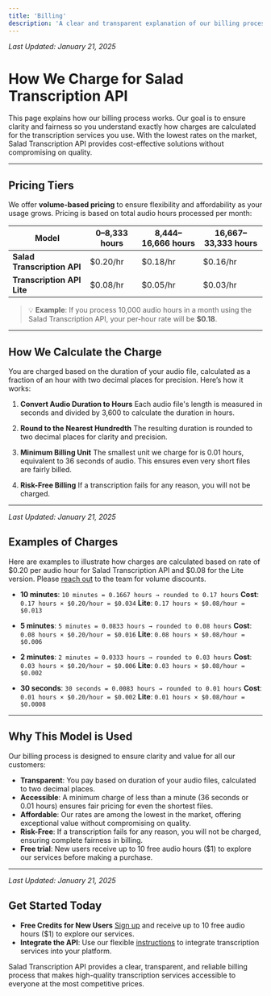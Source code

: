 ```yaml
---
title: 'Billing'
description: 'A clear and transparent explanation of our billing process for transcription services.'
---
```


_Last Updated: January 21, 2025_

# How We Charge for Salad Transcription API

This page explains how our billing process works. Our goal is to ensure clarity and fairness so you understand exactly
how charges are calculated for the transcription services you use. With the lowest rates on the market, Salad
Transcription API provides cost-effective solutions without compromising on quality.

---

## Pricing Tiers

We offer **volume-based pricing** to ensure flexibility and affordability as your usage grows. Pricing is based on total
audio hours processed per month:

| **Model**                   | **0–8,333 hours** | **8,444–16,666 hours** | **16,667–33,333 hours** |
| --------------------------- | ----------------- | ---------------------- | ----------------------- |
| **Salad Transcription API** | $0.20/hr          | $0.18/hr               | $0.16/hr                |
| **Transcription API Lite**  | $0.08/hr          | $0.05/hr               | $0.03/hr                |

> 💡 **Example**: If you process 10,000 audio hours in a month using the Salad Transcription API, your per-hour rate
> will be **$0.18**.

---

## How We Calculate the Charge

You are charged based on the duration of your audio file, calculated as a fraction of an hour with two decimal places
for precision. Here’s how it works:

1. **Convert Audio Duration to Hours** Each audio file's length is measured in seconds and divided by 3,600 to calculate
   the duration in hours.

2. **Round to the Nearest Hundredth** The resulting duration is rounded to two decimal places for clarity and precision.

3. **Minimum Billing Unit** The smallest unit we charge for is 0.01 hours, equivalent to 36 seconds of audio. This
   ensures even very short files are fairly billed.

4. **Risk-Free Billing** If a transcription fails for any reason, you will not be charged.

---

_Last Updated: January 21, 2025_

## Examples of Charges

Here are examples to illustrate how charges are calculated based on rate of $0.20 per audio hour for Salad Transcription
API and $0.08 for the Lite version. Please [reach out](mailto:cloud@salad.com) to the team for volume discounts.

- **10 minutes**: `10 minutes = 0.1667 hours → rounded to 0.17 hours` **Cost**: `0.17 hours × $0.20/hour = $0.034`
  **Lite**: `0.17 hours × $0.08/hour = $0.013`

- **5 minutes**: `5 minutes = 0.0833 hours → rounded to 0.08 hours` **Cost**: `0.08 hours × $0.20/hour = $0.016`
  **Lite**: `0.08 hours × $0.08/hour = $0.006`

- **2 minutes**: `2 minutes = 0.0333 hours → rounded to 0.03 hours` **Cost**: `0.03 hours × $0.20/hour = $0.006`
  **Lite**: `0.03 hours × $0.08/hour = $0.002`

- **30 seconds**: `30 seconds = 0.0083 hours → rounded to 0.01 hours` **Cost**: `0.01 hours × $0.20/hour = $0.002`
  **Lite**: `0.01 hours × $0.08/hour = $0.0008`

---

## Why This Model is Used

Our billing process is designed to ensure clarity and value for all our customers:

- **Transparent**: You pay based on duration of your audio files, calculated to two decimal places.
- **Accessible**: A minimum charge of less than a minute (36 seconds or 0.01 hours) ensures fair pricing for even the
  shortest files.
- **Affordable**: Our rates are among the lowest in the market, offering exceptional value without compromising on
  quality.
- **Risk-Free**: If a transcription fails for any reason, you will not be charged, ensuring complete fairness in
  billing.
- **Free trial**: New users receive up to 10 free audio hours ($1) to explore our services before making a purchase.

---

_Last Updated: January 21, 2025_

## Get Started Today

- **Free Credits for New Users** [Sign up](https://portal.salad.com/) and receive up to 10 free audio hours ($1) to
  explore our services.
- **Integrate the API**: Use our flexible
  [instructions](/guides/transcription/salad-transcription-api/transcription-quick-start) to integrate transcription
  services into your platform.

Salad Transcription API provides a clear, transparent, and reliable billing process that makes high-quality
transcription services accessible to everyone at the most competitive prices.
